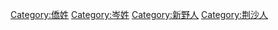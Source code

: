 [[Category:僑姓|Category:僑姓]]
[[Category:岑姓|Category:岑姓]]
[[Category:新野人|Category:新野人]]
[[Category:荆沙人|Category:荆沙人]]